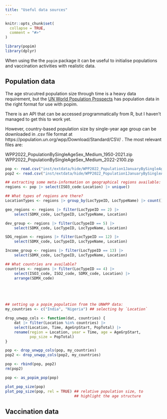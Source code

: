 ```yaml
---
title: "Useful data sources"
---
```


```r
knitr::opts_chunk$set(
  collapse = TRUE,
  comment = "#>"
)
```

```r
library(popim)
library(dplyr)
```
When using the the `popim` package it can be useful to initialise
populations and vaccination activities with realistic data.

## Population data

The age strucutred population size through time is a heavy data
requirement, but the 
[UN World Population Prospects](https://population.un.org/wpp/) has
population data in the right format for use with popim.

There is an API that can be accessed programmatically from R, but I
haven't managed to get this to work yet.

However, country-based population size by single-year age group can be
downloaded in .csv file format at
https://population.un.org/wpp/Download/Standard/CSV/ . The most
relevant files are:

WPP2022_PopulationBySingleAgeSex_Medium_1950-2021.zip
WPP2022_PopulationBySingleAgeSex_Medium_2022-2100.zip

```r

pop <- read.csv("inst/extdata/hide/WPP2022_Population1JanuaryBySingleAgeSex_Medium_1950-2021.csv", stringsAsFactors = FALSE, na.strings = "<NA>")
pop2 <- read.csv("inst/extdata/hide/WPP2022_Population1JanuaryBySingleAgeSex_Medium_2022-2100.csv", stringsAsFactors = FALSE, na.strings = "<NA>")

## extracting some meta-information on geographical regions available:
regions <- pop |> select(ISO3_code:Location) |> unique()

## What types of regions are there?
LocationTypes <- regions |> group_by(LocTypeID, LocTypeName) |> count()

geo_regions <- regions |> filter(LocTypeID == 2) |>
    select(SDMX_code, LocTypeID, LocTypeName, Location)

dev_group <- regions |> filter(LocTypeID == 5) |>
    select(SDMX_code, LocTypeID, LocTypeName, Location)

SDG_region <- regions |> filter(LocTypeID == 12) |>
    select(SDMX_code, LocTypeID, LocTypeName, Location)

Income_group <- regions |> filter(LocTypeID == 13) |>
    select(SDMX_code, LocTypeID, LocTypeName, Location)

## What countries are available?
countries <- regions |> filter(LocTypeID == 4) |>
    select(ISO3_code, ISO2_code, SDMX_code, Location) |>
    arrange(SDMX_code)





## setting up a popim_population from the UNWPP data:
my_countries <- c("India", "Nigeria") ## selecting by `Location`

drop_unwpp_cols <- function(dat, countries) {
    dat |> filter(Location %in% countries) |>
    select(Location, Time, AgeGrpStart, PopTotal) |>
    rename(region = Location, year = Time, age = AgeGrpStart,
           pop_size = PopTotal)
}

pop <- drop_unwpp_cols(pop, my_countries)
pop2 <- drop_unwpp_cols(pop2, my_countries)

pop <- rbind(pop, pop2)
rm(pop2)

pop <- as_popim_pop(pop)

plot_pop_size(pop)
plot_pop_size(pop, rel = TRUE) ## relative population size, to
                               ## highlight the age structure


```
## Vaccination data
